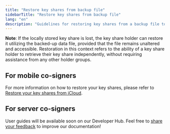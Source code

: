 ```yaml
---
title: "Restore key shares from backup file"
sidebarTitle: "Restore key shares from backup file"
lang: "en"
description: "Guidelines for restoring key shares from a backup file to recover lost key shares."
---
```


**Note**: If the locally stored key share is lost, the key share holder can restore it utilizing the backed-up data file, provided that the file remains unaltered and accessible. Restoration in this context refers to the ability of a key share holder to retrieve their key share independently, without requiring assistance from any other holder groups.

## For mobile co-signers

For more information on how to restore your key shares, please refer to [Restore your key shares from iCloud](/en/guard/reset#restore-key-shares).

## For server co-signers

User guides will be available soon on our Developer Hub.
<Tip>Feel free to [share your feedback](https://forms.zohopublic.com/cobo/form/DocumentFeedbackForm/formperma/QvLOhxJv1_JMsJ-1dleZ8Itb_7rzN-LtgvsDdxosoVI?referrername=manuals) to improve our documentation!</Tip>